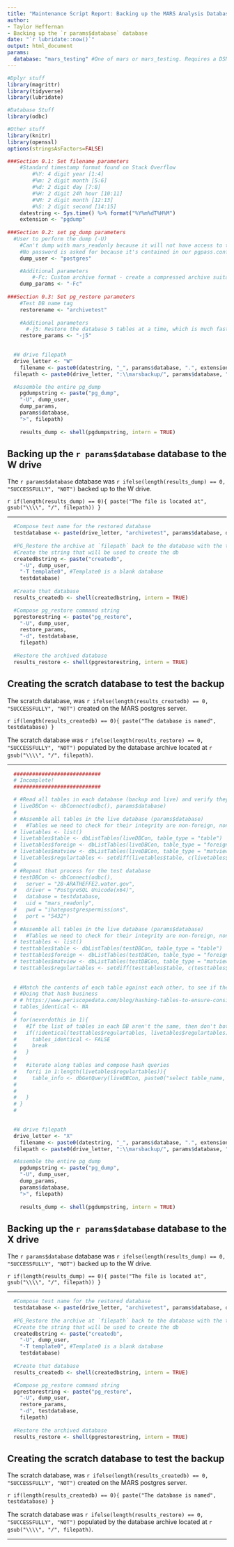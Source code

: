 ---
title: "Maintenance Script Report: Backing up the MARS Analysis Database"
author:
- Taylor Heffernan
- Backing up the `r params$database` database
date: "`r lubridate::now()`"
output: html_document
params:
  database: "mars_testing" #One of mars or mars_testing. Requires a DSN of the same name.
---

```{r setup, include=FALSE}

#Dplyr stuff
library(magrittr)
library(tidyverse)
library(lubridate)

#Database Stuff
library(odbc)

#Other stuff
library(knitr)
library(openssl)
options(stringsAsFactors=FALSE)
```

```{r Section 0 - Preamble , include=FALSE}
###Section 0.1: Set filename parameters
	#Standard timestamp format found on Stack Overflow
		#%Y: 4 digit year [1:4]
		#%m: 2 digit month [5:6]
		#%d: 2 digit day [7:8]
		#%H: 2 digit 24h hour [10:11]
		#%M: 2 digit month [12:13]
		#%S: 2 digit second [14:15]
	datestring <- Sys.time() %>% format("%Y%m%dT%H%M")
	extension <- "pgdump"
	
###Section 0.2: set pg_dump parameters
  #User to perform the dump (-U)
	#Can't dump with mars_readonly because it will not have access to the ODBC user mappings for the foreign tables
	#No password is asked for because it's contained in our pgpass.conf file
	dump_user <- "postgres"

	#Additional parameters
		#-Fc: Custom archive format - create a compressed archive suitable for pg_restore
	dump_params <- "-Fc"
	
###Section 0.3: Set pg_restore parameters
	#Test DB name tag
	restorename <- "archivetest"
	
	#Additional parameters
	  #-j5: Restore the database 5 tables at a time, which is much faster
	restore_params <- "-j5"
	
```
  

```{r Section 1 - Back up the database to the W drive, include = FALSE}
  
  #W drive filepath
  drive_letter <- "W"
	filename <- paste0(datestring, "_", params$database, ".", extension)
  filepath <- paste0(drive_letter, ":\\marsbackup/", params$database, "/", filename)

  #Assemble the entire pg_dump	
	pgdumpstring <- paste("pg_dump", 
  	"-U", dump_user,
  	dump_params,
  	params$database,
  	">", filepath)
	
	results_dump <- shell(pgdumpstring, intern = TRUE)

```


## Backing up the `r params$database` database to the W drive

The `r params$database` database was `r ifelse(length(results_dump) == 0, "SUCCESSFULLY", "NOT")` backed up to the W drive.

`r if(length(results_dump) == 0){ paste("The file is located at", gsub("\\\\", "/", filepath)) }`

---

```{r Section 2 - Restoring the W drive backup, include = FALSE}	

  #Compose test name for the restored database
  testdatabase <- paste(drive_letter, "archivetest", params$database, datestring, sep = "_")
  
  #PG_Restore the archive at `filepath` back to the database with the test name
  #Create the string that will be used to create the db
  createdbstring <- paste("createdb",
    "-U", dump_user,
    "-T template0", #Template0 is a blank database
    testdatabase)
  
  #Create that database
  results_createdb <- shell(createdbstring, intern = TRUE)

  #Compose pg_restore command string
  pgrestorestring <- paste("pg_restore",
    "-U", dump_user,
    restore_params,
    "-d", testdatabase,
    filepath)
  
  #Restore the archived database
  results_restore <- shell(pgrestorestring, intern = TRUE)

```
  
  
## Creating the scratch database to test the backup

The scratch database, was `r ifelse(length(results_createdb) == 0, "SUCCESSFULLY", "NOT")` created on the MARS postgres server.  
  
`r if(length(results_createdb) == 0){ paste("The database is named", testdatabase) }`  
  
The scratch database was `r ifelse(length(results_restore) == 0, "SUCCESSFULLY", "NOT")` populated by the database archive located at `r gsub("\\\\", "/", filepath)`.

---
  
```{r Section 3 - Verifying the W drive backup, include = FALSE}

  ############################
  # Incomplete!
  ############################

  # #Read all tables in each database (backup and live) and verify they're the same
  # liveDBCon <- dbConnect(odbc(), params$database)
  # 
  # #Assemble all tables in the live database (params$database)
  #   #Tables we need to check for their integrity are non-foreign, non-matview tables
  # livetables <- list()
  # livetables$table <- dbListTables(liveDBCon, table_type = "table")
  # livetables$foreign <- dbListTables(liveDBCon, table_type = "foreign table")
  # livetables$matview <- dbListTables(liveDBCon, table_type = "matview")
  # livetables$regulartables <- setdiff(livetables$table, c(livetables$foreign, livetables$matview)) 
  # 
  # #Repeat that process for the test database
  # testDBCon <- dbConnect(odbc(), 
  #   server = "28-ARATHEFFE2.water.gov", 
  #   driver = "PostgreSQL Unicode(x64)", 
  #   database = testdatabase, 
  #   uid = "mars_readonly", 
  #   pwd = "ihatepostgrespermissions",
  #   port = "5432")
  # 
  # #Assemble all tables in the live database (params$database)
  #   #Tables we need to check for their integrity are non-foreign, non-matview tables
  # testtables <- list()
  # testtables$table <- dbListTables(testDBCon, table_type = "table")
  # testtables$foreign <- dbListTables(testDBCon, table_type = "foreign table")
  # testtables$matview <- dbListTables(testDBCon, table_type = "matview")
  # testtables$regulartables <- setdiff(testtables$table, c(testtables$foreign, testtables$matview)) 
  
  
  # #Match the contents of each table against each other, to see if they are identical
  # #Doing that hash business
  # # https://www.periscopedata.com/blog/hashing-tables-to-ensure-consistency-in-postgres-redshift-and-mysql
  # tables_identical <- NA
  # 
  # for(neverdothis in 1){
  #   #If the list of tables in each DB aren't the same, then don't bother with the rest of this stuff
  #   if(!identical(testtables$regulartables, livetables$regulartables)){
  #     tables_identical <- FALSE
  #     break
  #   }
  #   
  #   #iterate along tables and compose hash queries
  #   for(i in 1:length(livetables$regulartables)){
  #     table_info <- dbGetQuery(liveDBCon, paste0("select table_name, column_name, data_type from information_schema.columns where table_name = '", livetables$regulartables[i], "'::text"))
  #     
  #     
  #   }
  # }
  # 
    
```

```{r Section 3 - Back up the database to the X drive, include = FALSE}
  
  #W drive filepath
  drive_letter <- "X"
	filename <- paste0(datestring, "_", params$database, ".", extension)
  filepath <- paste0(drive_letter, ":\\marsbackup/", params$database, "/", filename)

  #Assemble the entire pg_dump	
	pgdumpstring <- paste("pg_dump", 
  	"-U", dump_user,
  	dump_params,
  	params$database,
  	">", filepath)
	
	results_dump <- shell(pgdumpstring, intern = TRUE)

```


## Backing up the `r params$database` database to the X drive

The `r params$database` database was `r ifelse(length(results_dump) == 0, "SUCCESSFULLY", "NOT")` backed up to the W drive.

`r if(length(results_dump) == 0){ paste("The file is located at", gsub("\\\\", "/", filepath)) }`

---

```{r Section 4 - Restoring the X drive backup, include = FALSE}	

  #Compose test name for the restored database
  testdatabase <- paste(drive_letter, "archivetest", params$database, datestring, sep = "_")
  
  #PG_Restore the archive at `filepath` back to the database with the test name
  #Create the string that will be used to create the db
  createdbstring <- paste("createdb",
    "-U", dump_user,
    "-T template0", #Template0 is a blank database
    testdatabase)
  
  #Create that database
  results_createdb <- shell(createdbstring, intern = TRUE)

  #Compose pg_restore command string
  pgrestorestring <- paste("pg_restore",
    "-U", dump_user,
    restore_params,
    "-d", testdatabase,
    filepath)
  
  #Restore the archived database
  results_restore <- shell(pgrestorestring, intern = TRUE)

```
  
  
## Creating the scratch database to test the backup

The scratch database, was `r ifelse(length(results_createdb) == 0, "SUCCESSFULLY", "NOT")` created on the MARS postgres server.  
  
`r if(length(results_createdb) == 0){ paste("The database is named", testdatabase) }`  
  
The scratch database was `r ifelse(length(results_restore) == 0, "SUCCESSFULLY", "NOT")` populated by the database archive located at `r gsub("\\\\", "/", filepath)`.

---
